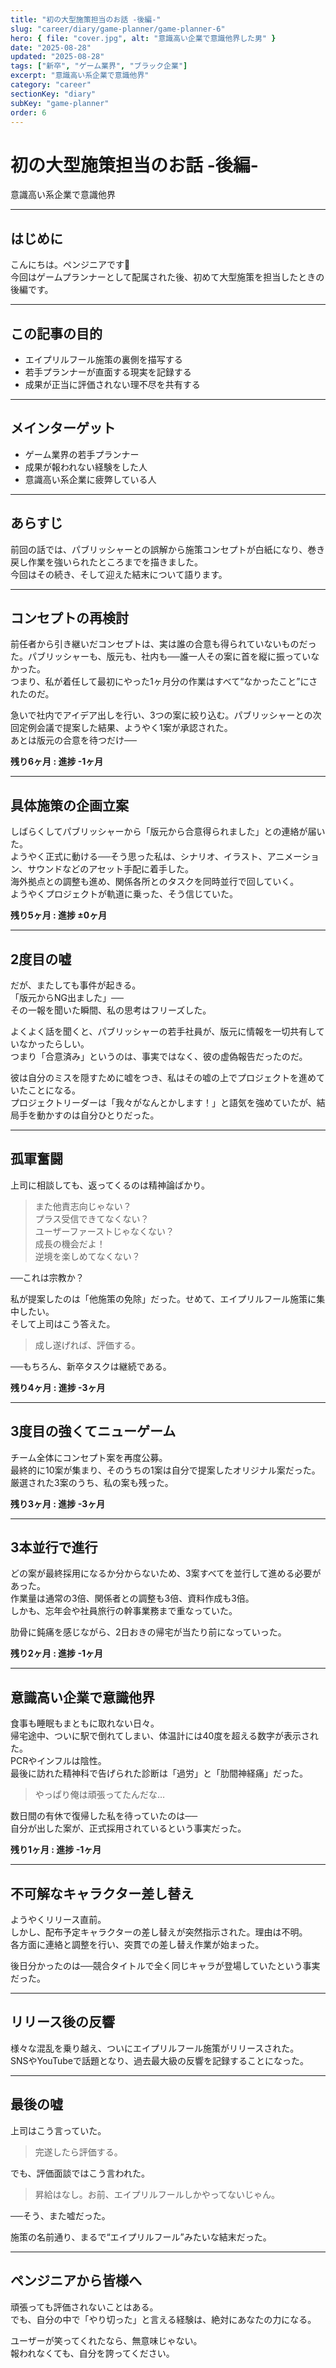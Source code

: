 ```yaml
---
title: "初の大型施策担当のお話 -後編-"
slug: "career/diary/game-planner/game-planner-6"
hero: { file: "cover.jpg", alt: "意識高い企業で意識他界した男" }
date: "2025-08-28"
updated: "2025-08-28"
tags: ["新卒", "ゲーム業界", "ブラック企業"]
excerpt: "意識高い系企業で意識他界"
category: "career"
sectionKey: "diary"
subKey: "game-planner"
order: 6
---
```


# 初の大型施策担当のお話 -後編-

意識高い系企業で意識他界

---

## はじめに

こんにちは。ペンジニアです🐧  
今回はゲームプランナーとして配属された後、初めて大型施策を担当したときの後編です。

---

## この記事の目的

- エイプリルフール施策の裏側を描写する  
- 若手プランナーが直面する現実を記録する  
- 成果が正当に評価されない理不尽を共有する  

---

## メインターゲット

- ゲーム業界の若手プランナー  
- 成果が報われない経験をした人  
- 意識高い系企業に疲弊している人  

---

## あらすじ

前回の話では、パブリッシャーとの誤解から施策コンセプトが白紙になり、巻き戻し作業を強いられたところまでを描きました。  
今回はその続き、そして迎えた結末について語ります。

---

## コンセプトの再検討

前任者から引き継いだコンセプトは、実は誰の合意も得られていないものだった。パブリッシャーも、版元も、社内も──誰一人その案に首を縦に振っていなかった。  
つまり、私が着任して最初にやった1ヶ月分の作業はすべて“なかったこと”にされたのだ。

急いで社内でアイデア出しを行い、3つの案に絞り込む。パブリッシャーとの次回定例会議で提案した結果、ようやく1案が承認された。  
あとは版元の合意を待つだけ──

**残り6ヶ月 : 進捗 -1ヶ月**

---

## 具体施策の企画立案

しばらくしてパブリッシャーから「版元から合意得られました」との連絡が届いた。  
ようやく正式に動ける──そう思った私は、シナリオ、イラスト、アニメーション、サウンドなどのアセット手配に着手した。  
海外拠点との調整も進め、関係各所とのタスクを同時並行で回していく。  
ようやくプロジェクトが軌道に乗った、そう信じていた。

**残り5ヶ月 : 進捗 ±0ヶ月**

---

## 2度目の嘘

だが、またしても事件が起きる。  
「版元からNG出ました」──  
その一報を聞いた瞬間、私の思考はフリーズした。

よくよく話を聞くと、パブリッシャーの若手社員が、版元に情報を一切共有していなかったらしい。  
つまり「合意済み」というのは、事実ではなく、彼の虚偽報告だったのだ。

彼は自分のミスを隠すために嘘をつき、私はその嘘の上でプロジェクトを進めていたことになる。  
プロジェクトリーダーは「我々がなんとかします！」と語気を強めていたが、結局手を動かすのは自分ひとりだった。

---

## 孤軍奮闘

上司に相談しても、返ってくるのは精神論ばかり。

> また他責志向じゃない？  
> プラス受信できてなくない？  
> ユーザーファーストじゃなくない？  
> 成長の機会だよ！  
> 逆境を楽しめてなくない？

──これは宗教か？

私が提案したのは「他施策の免除」だった。せめて、エイプリルフール施策に集中したい。  
そして上司はこう答えた。

> 成し遂げれば、評価する。

──もちろん、新卒タスクは継続である。

**残り4ヶ月 : 進捗 -3ヶ月**

---

## 3度目の強くてニューゲーム

チーム全体にコンセプト案を再度公募。  
最終的に10案が集まり、そのうちの1案は自分で提案したオリジナル案だった。  
厳選された3案のうち、私の案も残った。

**残り3ヶ月 : 進捗 -3ヶ月**

---

## 3本並行で進行

どの案が最終採用になるか分からないため、3案すべてを並行して進める必要があった。  
作業量は通常の3倍、関係者との調整も3倍、資料作成も3倍。  
しかも、忘年会や社員旅行の幹事業務まで重なっていた。

肋骨に鈍痛を感じながら、2日おきの帰宅が当たり前になっていった。

**残り2ヶ月 : 進捗 -1ヶ月**

---

## 意識高い企業で意識他界

食事も睡眠もまともに取れない日々。  
帰宅途中、ついに駅で倒れてしまい、体温計には40度を超える数字が表示された。  
PCRやインフルは陰性。  
最後に訪れた精神科で告げられた診断は「過労」と「肋間神経痛」だった。

> やっぱり俺は頑張ってたんだな…

数日間の有休で復帰した私を待っていたのは──  
自分が出した案が、正式採用されているという事実だった。

**残り1ヶ月 : 進捗 -1ヶ月**

---

## 不可解なキャラクター差し替え

ようやくリリース直前。  
しかし、配布予定キャラクターの差し替えが突然指示された。理由は不明。  
各方面に連絡と調整を行い、突貫での差し替え作業が始まった。

後日分かったのは──競合タイトルで全く同じキャラが登場していたという事実だった。

---

## リリース後の反響

様々な混乱を乗り越え、ついにエイプリルフール施策がリリースされた。  
SNSやYouTubeで話題となり、過去最大級の反響を記録することになった。

---

## 最後の嘘

上司はこう言っていた。

> 完遂したら評価する。

でも、評価面談ではこう言われた。

> 昇給はなし。お前、エイプリルフールしかやってないじゃん。

──そう、また嘘だった。

施策の名前通り、まるで“エイプリルフール”みたいな結末だった。

---

## ペンジニアから皆様へ

頑張っても評価されないことはある。  
でも、自分の中で「やり切った」と言える経験は、絶対にあなたの力になる。  

ユーザーが笑ってくれたなら、無意味じゃない。  
報われなくても、自分を誇ってください。

